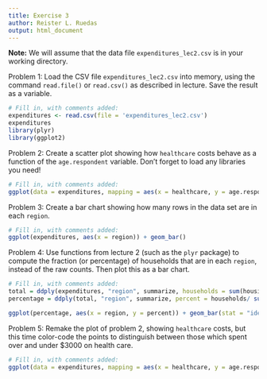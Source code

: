 ```yaml
---
title: Exercise 3
author: Reister L. Ruedas
output: html_document
---
```


**Note:** We will assume that the data file `expenditures_lec2.csv` is in your working directory.

Problem 1: Load the CSV file `expenditures_lec2.csv` into memory, using the command `read.file()` or `read.csv()` as described in lecture. Save the result as a variable.

```r
# Fill in, with comments added:
expenditures <- read.csv(file = 'expenditures_lec2.csv')
expenditures
library(plyr)
library(ggplot2)
```

Problem 2: Create a scatter plot showing how `healthcare` costs behave as a function of the `age.respondent` variable. Don't forget to load any libraries you need!

```r
# Fill in, with comments added:
ggplot(data = expenditures, mapping = aes(x = healthcare, y = age.respondent)) + geom_point()
```

Problem 3: Create a bar chart showing how many rows in the data set are in each `region`. 

```r
# Fill in, with comments added:
ggplot(expenditures, aes(x = region)) + geom_bar()

```

Problem 4: Use functions from lecture 2 (such as the `plyr` package) to compute the fraction (or percentage) of households that are in each `region`, instead of the raw counts. Then plot this as a bar chart.

```r
# Fill in, with comments added:
total = ddply(expenditures, "region", summarize, households = sum(housing))
percentage = ddply(total, "region", summarize, percent = households/ sum(expenditures$housing))

ggplot(percentage, aes(x = region, y = percent)) + geom_bar(stat = "identity")

```

Problem 5: Remake the plot of problem 2, showing `healthcare` costs, but this time color-code the points to distinguish between those which spent over and under $3000 on health care.

```r
# Fill in, with comments added:
ggplot(data = expenditures, mapping = aes(x = healthcare, y = age.respondent, color = healthcare)) + geom_point()

```
